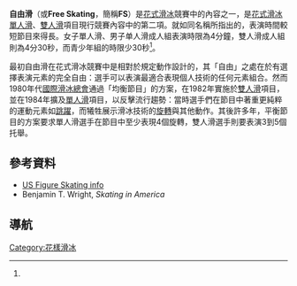 {{noteTA
|1=zh-hk:花式溜冰; zh-tw:花式滑冰; zh-cn:花样滑冰; 
|2=zh-hk:溜冰; zh-hans:滑冰; zh-tw:滑冰;
|3=zh-hk:自由滑; zh-hans:自由滑; zh-tw:長曲項目;
|4=zh-hk:短節目; zh-hans:短节目; zh-tw:短曲項目;
|5=zh-hk:國際溜冰聯盟; zh-hans:国际滑冰联盟; zh-tw:國際滑冰總會;
}}
'''自由滑'''（{{lang-en|'''Long Program'''}}或'''Free Skating'''，簡稱'''FS'''）是[[花式滑冰|花式滑冰]]競賽中的內容之一，是[[花式滑冰|花式滑冰]][[單人滑|單人滑]]、[[雙人滑|雙人滑]]項目現行競賽內容中的第二項。就如同名稱所指出的，表演時間較短節目來得長。女子單人滑、男子单人滑成人組表演時限為4分鐘，雙人滑成人組則為4分30秒，而青少年組的時限少30秒<ref name=isu/>。

最初自由滑在花式滑冰競賽中是相對於規定動作設計的，其「自由」之處在於有選擇表演元素的完全自由：選手可以表演最適合表現個人技術的任何元素組合。然而1980年代[[國際滑冰總會|國際滑冰總會]]通過「均衡節目」的方案，在1982年實施於[[雙人滑|雙人滑]]項目，並在1984年擴及[[單人滑|單人滑]]項目，以反擊流行趨勢：當時選手們在節目中著重更純粹的運動元素如[[花样滑冰的跳跃动作|跳躍]]，而犧牲展示滑冰技術的[[旋转_(花样滑冰)|旋轉]]與其他動作。其後許多年，平衡節目的方案要求單人滑選手在節目中至少表現4個旋轉，雙人滑選手則要表演3到5個托舉。

==參考資料==
{{Reflist|refs=

<ref name=isu>[http://www.isu.org/vsite/vnavsite/page/directory/0,10853,4844-153889-171105-nav-list,00.html ISU Regulations] {{webarchive|url=https://web.archive.org/web/20120716180411/http://www.isu.org/vsite/vnavsite/page/directory/0,10853,4844-153889-171105-nav-list,00.html |date=2012-07-16 }}</ref>


}}
* [http://www.usfigureskating.org/About.asp?id=14 US Figure Skating info]
* Benjamin T. Wright, ''Skating in America''

==導航==
{{figure skating}}

[[Category:花樣滑冰|Category:花樣滑冰]]